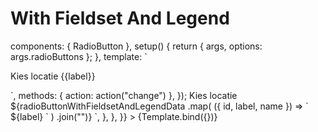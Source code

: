 
<Meta
  id="vue-radio-button--fieldset-legend"
  title="Vue.js Component/Radio Button/ Radio Button With Fieldset And Legend"
  component={RadioButton}
  argTypes={argTypes}
/>

# With Fieldset And Legend

  components: { RadioButton },
  setup() {
    return { args, options: args.radioButtons };
  },
  template: `
  <form>
  <FormFieldset>
  <FormFieldsetLegend>Kies locatie</FormFieldsetLegend>
  <FormField v-for="{id, label, name} in options" :key="id">
    <FormLabel :for="id" type="radio" :checked="args.checked" :disabled="args.disabled">
        <RadioButton :name="name" v-bind="args" :id="id" @change="action" />
        {{label}}
    </FormLabel>
     </FormField>
    </FormFieldset>
  </form>
  `,
  methods: { action: action("change") },
});

<Canvas>
  <Story
    name="RadioButton With Fieldset And Legend"
    args={{ radioButtons: radioButtonWithFieldsetAndLegendData }}
    parameters={{
      docs: {
        source: {
          code: `
  <form>
    <FormFieldset>
      <FormFieldsetLegend>Kies locatie</FormFieldsetLegend>
        ${radioButtonWithFieldsetAndLegendData
          .map(
            ({ id, label, name }) => `
              <FormField>
                <FormLabel :for="${id}">
                  <RadioButton :name="${name}" :id="${id}" />
                  ${label}
                </FormLabel>
              </FormField>`
          )
          .join("")}
    </FormFieldset>
  </form>
`,
        },
      },
    }}
  >
    {Template.bind({})}
  </Story>
</Canvas>
